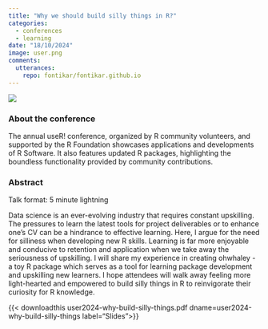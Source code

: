 ```yaml
---
title: "Why we should build silly things in R?"
categories:
  - conferences
  - learning
date: "18/10/2024"
image: user.png
comments:
  utterances:
    repo: fontikar/fontikar.github.io
---
```


![](user-banner.png)


### About the conference

The annual useR! conference, organized by R community volunteers, and supported by the R Foundation showcases applications and developments of R Software. It also features updated R packages, highlighting the boundless functionality provided by community contributions. 

### Abstract

Talk format: 5 minute lightning 

Data science is an ever-evolving industry that requires constant upskilling. The pressures to learn the latest tools for project deliverables or to enhance one’s CV can be a hindrance to effective learning. Here, I argue for the need for silliness when developing new R skills. Learning is far more enjoyable and conducive to retention and application when we take away the seriousness of upskilling. I will share my experience in creating ohwhaley - a toy R package which serves as a tool for learning package development and upskilling new learners. I hope attendees will walk away feeling more light-hearted and empowered to build silly things in R to reinvigorate their curiosity for R knowledge.

{{< downloadthis user2024-why-build-silly-things.pdf dname=user2024-why-build-silly-things label="Slides">}}